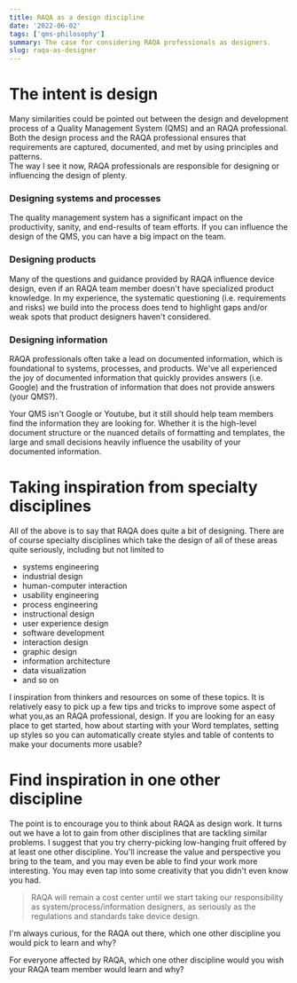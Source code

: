 ```yaml
---
title: RAQA as a design discipline
date: '2022-06-02'
tags: ['qms-philosophy']
summary: The case for considering RAQA professionals as designers.
slug: raqa-as-designer
---
```


# The intent is design

Many similarities could be pointed out between the design and development process of a Quality Management System (QMS) and an RAQA professional. Both the design process and the RAQA professional ensures that requirements are captured, documented, and met by using principles and patterns.  
The way I see it now, RAQA professionals are responsible for designing or influencing the design of plenty.

### Designing systems and processes

The quality management system has a significant impact on the productivity, sanity, and end-results of team efforts. If you can influence the design of the QMS, you can have a big impact on the team.

### Designing products

Many of the questions and guidance provided by RAQA influence device design, even if an RAQA team member doesn't have specialized product knowledge. In my experience, the systematic questioning (i.e. requirements and risks) we build into the process does tend to highlight gaps and/or weak spots that product designers haven't considered.

### Designing information

RAQA professionals often take a lead on documented information, which is foundational to systems, processes, and products. We've all experienced the joy of documented information that quickly provides answers (i.e. Google) and the frustration of information that does not provide answers (your QMS?).

Your QMS isn't Google or Youtube, but it still should help team members find the information they are looking for. Whether it is the high-level document structure or the nuanced details of formatting and templates, the large and small decisions heavily influence the usability of your documented information.

# Taking inspiration from specialty disciplines

All of the above is to say that RAQA does quite a bit of designing. There are of course specialty disciplines which take the design of all of these areas quite seriously, including but not limited to

- systems engineering
- industrial design
- human-computer interaction
- usability engineering
- process engineering
- instructional design
- user experience design
- software development
- interaction design
- graphic design
- information architecture
- data visualization
- and so on

I inspiration from thinkers and resources on some of these topics. It is relatively easy to pick up a few tips and tricks to improve some aspect of what you,as an RAQA professional, design. If you are looking for an easy place to get started, how about starting with your Word templates, setting up styles so you can automatically create styles and table of contents to make your documents more usable?

# Find inspiration in one other discipline

The point is to encourage you to think about RAQA as design work. It turns out we have a lot to gain from other disciplines that are tackling similar problems. I suggest that you try cherry-picking low-hanging fruit offered by at least one other discipline. You'll increase the value and perspective you bring to the team, and you may even be able to find your work more interesting. You may even tap into some creativity that you didn't even know you had.

> RAQA will remain a cost center until we start taking our responsibility as system/process/information designers, as seriously as the regulations and standards take device design.

I'm always curious, for the RAQA out there, which one other discipline you would pick to learn and why?

For everyone affected by RAQA, which one other discipline would you wish your RAQA team member would learn and why?
